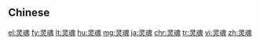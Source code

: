 {{also|靈魂}}
==Chinese==
{{zh-see|靈魂}}

[[el:灵魂]]
[[fy:灵魂]]
[[lt:灵魂]]
[[hu:灵魂]]
[[mg:灵魂]]
[[ja:灵魂]]
[[chr:灵魂]]
[[tr:灵魂]]
[[vi:灵魂]]
[[zh:灵魂]]